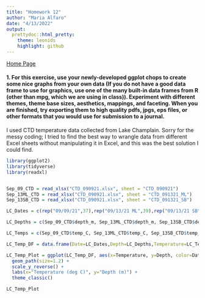 ```yaml
---
title: "Homework 12"
author: "Maria Alfaro"
date: "4/13/2022"
output:
  prettydoc::html_pretty:
    theme: leonids
    highlight: github
---
```


[Home Page](index.html)

#### 1. For this exercise, use your newly-developed ggplot chops to create some nice graphs from your own data (If you do not have a good data frame to use for graphics, use one of the many built-in data frames from R (other than mpg, which we are using in class)). Experiment with different themes, theme base sizes, aesthetics, mappings, and faceting. When you are finished, try exporting them to high quality pdfs, jpgs, eps files, or other formats that you would use for submission to a journal.

I used CTD temperature data collected from Lake Champlain. Sorry for the messy coding; I tried to find the best way to wrangle data from different Excel sheets without manipulating it in Excel, and this was the best solution I could find.

```r
library(ggplot2)
library(tidyverse)
library(readxl)


Sep_09_CTD = read_xlsx("CTD_090921.xlsx", sheet = "CTD_090921")
Sep_13ML_CTD = read_xlsx("CTD_090921.xlsx", sheet = "CTD_091321_ML")
Sep_13SB_CTD = read_xlsx("CTD_090921.xlsx", sheet = "CTD_091321_SB")

LC_Dates = c(rep("09/09/21",37),rep("09/13/21 ML",39),rep("09/13/21 SB",34))

LC_Depths = c(Sep_09_CTD$depth_m, Sep_13ML_CTD$depth_m, Sep_13SB_CTD$depth_m)

LC_Temps = c(Sep_09_CTD$temp_C, Sep_13ML_CTD$temp_C, Sep_13SB_CTD$temp_C)

LC_Temp_DF = data.frame(Date=LC_Dates,Depth=LC_Depths,Temperature=LC_Temps)

LC_Temp_Plot = ggplot(LC_Temp_DF, aes(x=Temperature, y=Depth, color=Date)) +
  geom_path(size=1.2) +
  scale_y_reverse() +
  labs(x="Temperature (deg C)", y="Depth (m)") +
  theme_classic()

LC_Temp_Plot

```

